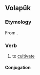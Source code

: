 ==Volapük==

===Etymology===
From {{affix|vo|be-|feil|-ön|t1=causative prefix|t2=[[tilth]]|t3=infinitive marker}}.

===Verb===
{{head|vo|verb}}

# to [[cultivate]]

====Conjugation====
{{vo-conj}}